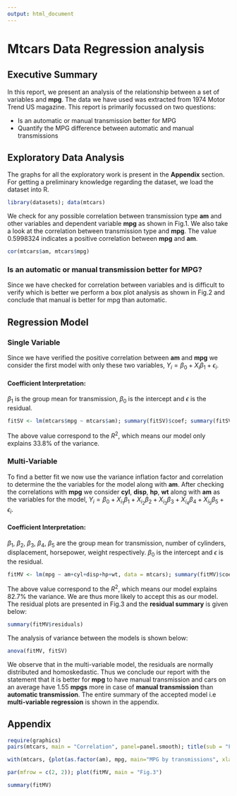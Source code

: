```yaml
---
output: html_document
---
```

# Mtcars Data Regression analysis

## Executive Summary
In this report, we present an analysis of the relationship between a set of variables and **mpg**. The data we have used was extracted from 1974 Motor Trend US magazine. This report is primarily focussed on two questions:

* Is an automatic or manual transmission better for MPG
* Quantify the MPG difference between automatic and manual transmissions

## Exploratory Data Analysis
The graphs for all the exploratory work is present in the **Appendix** section.
For getting a preliminary knowledge regarding the dataset, we load the dataset into R.
```r
library(datasets); data(mtcars)
```
We check for any possible correlation between transmission type **am** and other variables and dependent variable **mpg** as shown in Fig.1. We also take a look at the correlation between transmission type and **mpg**. The value 0.5998324 indicates a positive correlation between **mpg** and **am**.
```r
cor(mtcars$am, mtcars$mpg)
```
### Is an automatic or manual transmission better for MPG?
Since we have checked for correlation between variables and is difficult to verify which is better we perform a box plot analysis as shown in Fig.2 and conclude that manual is better for mpg than automatic.

## Regression Model
### Single Variable
Since we have verified the positive correlation between **am** and **mpg** we consider the first model with only these two variables, $Y_{i} = \beta_{0} + X_{i}\beta_{1} + \epsilon_{i}$.

#### Coefficient Interpretation:
$\beta_{1}$ is the group mean for transmission, $\beta_{0}$ is the intercept and $\epsilon$ is the residual.
```r
fitSV <- lm(mtcars$mpg ~ mtcars$am); summary(fitSV)$coef; summary(fitSV)$adj
```
The above value correspond to the $R^{2}$, which means our model only explains 33.8% of the variance.

### Multi-Variable
To find a better fit we now use the variance inflation factor and correlation to determine the the variables for the model along with **am**. After checking the correlations with **mpg** we consider **cyl**, **disp**, **hp**, **wt** along with **am** as the variables for the model, $Y_{i} = \beta_{0} + X_{i_{1}}\beta_{1} + X_{i_{2}}\beta_{2} + X_{i_{3}}\beta_{3} + X_{i_{4}}\beta_{4} + X_{i_{5}}\beta_{5} + \epsilon_{i}$.

#### Coefficient Interpretation:
$\beta_{1}$, $\beta_{2}$, $\beta_{3}$, $\beta_{4}$, $\beta_{5}$ are the group mean for transmission, number of cylinders, displacement, horsepower, weight respectively. $\beta_{0}$ is the intercept and $\epsilon$ is the residual. 
```r
fitMV <- lm(mpg ~ am+cyl+disp+hp+wt, data = mtcars); summary(fitMV)$coef; summary(fitMV)$adj
```
The above value correspond to the $R^{2}$, which means our model explains 82.7% the variance. We are thus more likely to accept this as our model.
The residual plots are presented in Fig.3 and the **residual summary** is given below:
```r
summary(fitMV$residuals)
```
The analysis of variance between the models is shown below:
```r
anova(fitMV, fitSV)
```
We observe that in the multi-variable model, the residuals are normally distributed and homoskedastic. Thus we conclude our report with the statement that it is better for **mpg** to have manual transmission and cars on an average have 1.55 **mpgs** more in case of **manual transmission** than **automatic transmission**. The entire summary of the accepted model i.e **multi-variable regression** is shown in the appendix.

## Appendix
```r
require(graphics)
pairs(mtcars, main = "Correlation", panel=panel.smooth); title(sub = "Fig.1")
```
```r
with(mtcars, {plot(as.factor(am), mpg, main="MPG by transmissions", xlab="am", ylab="mpg")}); title(sub = "Fig.2")
```
```r
par(mfrow = c(2, 2)); plot(fitMV, main = "Fig.3")
```
```r
summary(fitMV)
```
